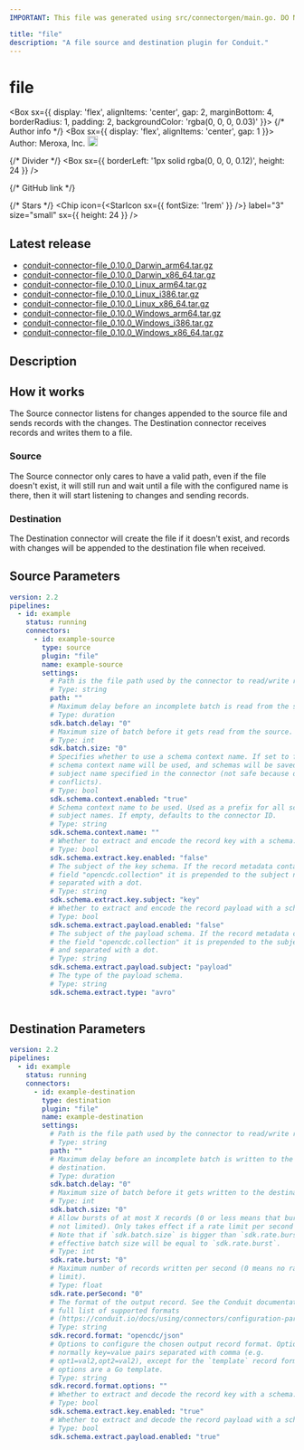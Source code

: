 ```yaml
---
IMPORTANT: This file was generated using src/connectorgen/main.go. DO NOT EDIT.

title: "file"
description: "A file source and destination plugin for Conduit."
---
```



# file

<Box sx={{
  display: 'flex',
  alignItems: 'center',
  gap: 2,
  marginBottom: 4,
  borderRadius: 1,
  padding: 2,
  backgroundColor: 'rgba(0, 0, 0, 0.03)'
}}>
  {/* Author info */}
  <Box sx={{ display: 'flex', alignItems: 'center', gap: 1 }}>
    <span>Author: Meroxa, Inc.</span>
    <Tooltip title="Created by the Conduit team">
      <img src='/img/conduit/conduit-ring.png' width='18' alt="Conduit team logo" />
    </Tooltip>
  </Box>

  {/* Divider */}
  <Box sx={{ borderLeft: '1px solid rgba(0, 0, 0, 0.12)', height: 24 }} />

  {/* GitHub link */}
  <Link
    href="https://github.com/ConduitIO/conduit-connector-file"
    target="_blank"
    sx={{
      display: 'flex',
      alignItems: 'center',
      gap: 0.5,
      color: 'inherit',
      textDecoration: 'none',
      '&:hover': {
        textDecoration: 'underline'
      }
    }}
  >
    <GitHubIcon sx={{ fontSize: '1.5rem' }} />
  </Link>

  {/* Stars */}
  <Chip
    icon={<StarIcon sx={{ fontSize: '1rem' }} />}
    label="3"
    size="small"
    sx={{ height: 24 }}
  />
</Box>

## Latest release

- [conduit-connector-file_0.10.0_Darwin_arm64.tar.gz](https://conduit.gateway.scarf.sh/connector/download/ConduitIO/conduit-connector-file/releases/download/v0.10.0/conduit-connector-file_0.10.0_Darwin_arm64.tar.gz)
- [conduit-connector-file_0.10.0_Darwin_x86_64.tar.gz](https://conduit.gateway.scarf.sh/connector/download/ConduitIO/conduit-connector-file/releases/download/v0.10.0/conduit-connector-file_0.10.0_Darwin_x86_64.tar.gz)
- [conduit-connector-file_0.10.0_Linux_arm64.tar.gz](https://conduit.gateway.scarf.sh/connector/download/ConduitIO/conduit-connector-file/releases/download/v0.10.0/conduit-connector-file_0.10.0_Linux_arm64.tar.gz)
- [conduit-connector-file_0.10.0_Linux_i386.tar.gz](https://conduit.gateway.scarf.sh/connector/download/ConduitIO/conduit-connector-file/releases/download/v0.10.0/conduit-connector-file_0.10.0_Linux_i386.tar.gz)
- [conduit-connector-file_0.10.0_Linux_x86_64.tar.gz](https://conduit.gateway.scarf.sh/connector/download/ConduitIO/conduit-connector-file/releases/download/v0.10.0/conduit-connector-file_0.10.0_Linux_x86_64.tar.gz)
- [conduit-connector-file_0.10.0_Windows_arm64.tar.gz](https://conduit.gateway.scarf.sh/connector/download/ConduitIO/conduit-connector-file/releases/download/v0.10.0/conduit-connector-file_0.10.0_Windows_arm64.tar.gz)
- [conduit-connector-file_0.10.0_Windows_i386.tar.gz](https://conduit.gateway.scarf.sh/connector/download/ConduitIO/conduit-connector-file/releases/download/v0.10.0/conduit-connector-file_0.10.0_Windows_i386.tar.gz)
- [conduit-connector-file_0.10.0_Windows_x86_64.tar.gz](https://conduit.gateway.scarf.sh/connector/download/ConduitIO/conduit-connector-file/releases/download/v0.10.0/conduit-connector-file_0.10.0_Windows_x86_64.tar.gz)

## Description

## How it works

The Source connector listens for changes appended to the source file and
sends records with the changes.
The Destination connector receives records and writes them to a file.

### Source

The Source connector only cares to have a valid path, even if the file
doesn't exist, it will still run and wait until a file with the configured
name is there, then it will start listening to changes and sending records.

### Destination

The Destination connector will create the file if it doesn't exist, and
records with changes will be appended to the destination file when received.

## Source Parameters

```yaml
version: 2.2
pipelines:
  - id: example
    status: running
    connectors:
      - id: example-source
        type: source
        plugin: "file"
        name: example-source
        settings:
          # Path is the file path used by the connector to read/write records.
          # Type: string
          path: ""
          # Maximum delay before an incomplete batch is read from the source.
          # Type: duration
          sdk.batch.delay: "0"
          # Maximum size of batch before it gets read from the source.
          # Type: int
          sdk.batch.size: "0"
          # Specifies whether to use a schema context name. If set to false, no
          # schema context name will be used, and schemas will be saved with the
          # subject name specified in the connector (not safe because of name
          # conflicts).
          # Type: bool
          sdk.schema.context.enabled: "true"
          # Schema context name to be used. Used as a prefix for all schema
          # subject names. If empty, defaults to the connector ID.
          # Type: string
          sdk.schema.context.name: ""
          # Whether to extract and encode the record key with a schema.
          # Type: bool
          sdk.schema.extract.key.enabled: "false"
          # The subject of the key schema. If the record metadata contains the
          # field "opencdc.collection" it is prepended to the subject name and
          # separated with a dot.
          # Type: string
          sdk.schema.extract.key.subject: "key"
          # Whether to extract and encode the record payload with a schema.
          # Type: bool
          sdk.schema.extract.payload.enabled: "false"
          # The subject of the payload schema. If the record metadata contains
          # the field "opencdc.collection" it is prepended to the subject name
          # and separated with a dot.
          # Type: string
          sdk.schema.extract.payload.subject: "payload"
          # The type of the payload schema.
          # Type: string
          sdk.schema.extract.type: "avro"
        
```

## Destination Parameters

```yaml
version: 2.2
pipelines:
  - id: example
    status: running
    connectors:
      - id: example-destination
        type: destination
        plugin: "file"
        name: example-destination
        settings:
          # Path is the file path used by the connector to read/write records.
          # Type: string
          path: ""
          # Maximum delay before an incomplete batch is written to the
          # destination.
          # Type: duration
          sdk.batch.delay: "0"
          # Maximum size of batch before it gets written to the destination.
          # Type: int
          sdk.batch.size: "0"
          # Allow bursts of at most X records (0 or less means that bursts are
          # not limited). Only takes effect if a rate limit per second is set.
          # Note that if `sdk.batch.size` is bigger than `sdk.rate.burst`, the
          # effective batch size will be equal to `sdk.rate.burst`.
          # Type: int
          sdk.rate.burst: "0"
          # Maximum number of records written per second (0 means no rate
          # limit).
          # Type: float
          sdk.rate.perSecond: "0"
          # The format of the output record. See the Conduit documentation for a
          # full list of supported formats
          # (https://conduit.io/docs/using/connectors/configuration-parameters/output-format).
          # Type: string
          sdk.record.format: "opencdc/json"
          # Options to configure the chosen output record format. Options are
          # normally key=value pairs separated with comma (e.g.
          # opt1=val2,opt2=val2), except for the `template` record format, where
          # options are a Go template.
          # Type: string
          sdk.record.format.options: ""
          # Whether to extract and decode the record key with a schema.
          # Type: bool
          sdk.schema.extract.key.enabled: "true"
          # Whether to extract and decode the record payload with a schema.
          # Type: bool
          sdk.schema.extract.payload.enabled: "true"
```
